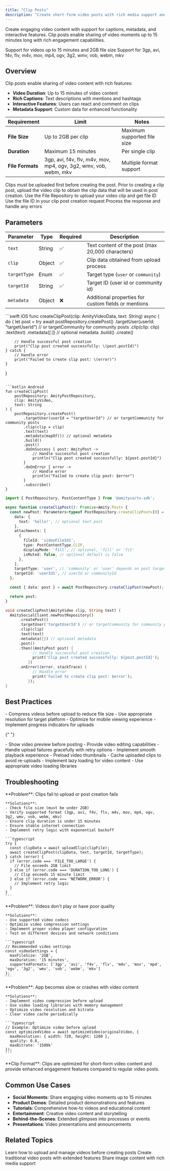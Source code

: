 ```yaml
---
title: "Clip Posts"
description: "Create short-form video posts with rich media support and interactive features"
---
```


Create engaging video content with support for captions, metadata, and interactive features. Clip posts enable sharing of video moments up to 15 minutes long with rich engagement capabilities.

<CardGroup cols={2}>
  <Card title="Video Content" icon="video">
    Support for videos up to 15 minutes and 2GB file size
  </Card>
  <Card title="Multiple Formats" icon="file-video">
    Support for 3gp, avi, f4v, flv, m4v, mov, mp4, ogv, 3g2, wmv, vob, webm, mkv
  </Card>
</CardGroup>

## Overview

Clip posts enable sharing of video content with rich features:

- **Video Duration**: Up to 15 minutes of video content
- **Rich Captions**: Text descriptions with mentions and hashtags
- **Interactive Features**: Users can react and comment on clips
- **Metadata Support**: Custom data for enhanced functionality

| Requirement      | Limit                                                            | Notes                       |
| ---------------- | ---------------------------------------------------------------- | --------------------------- |
| **File Size**    | Up to 2GB per clip                                               | Maximum supported file size |
| **Duration**     | Maximum 15 minutes                                               | Per single clip             |
| **File Formats** | 3gp, avi, f4v, flv, m4v, mov, mp4, ogv, 3g2, wmv, vob, webm, mkv | Multiple format support     |

<Warning>
  Clips must be uploaded first before creating the post. Prior to creating a
  clip post, upload the video clip to obtain the clip data that will be used in
  post creation.
</Warning>

<Steps>
  <Step title="Upload Clip">
    Use the File Repository to upload your video clip and get file ID
  </Step>
  <Step title="Create Post">
    Use the file ID in your clip post creation request
  </Step>
  <Step title="Handle Response">
    Process the response and handle any errors
  </Step>
</Steps>

## Parameters

| Parameter    | Type   | Required | Description                                         |
| ------------ | ------ | -------- | --------------------------------------------------- |
| `text`       | String | ✅       | Text content of the post (max 20,000 characters)    |
| `clip`       | Object | ✅       | Clip data obtained from upload process              |
| `targetType` | Enum   | ✅       | Target type (`user` or `community`)                 |
| `targetId`   | String | ✅       | Target ID (user id or community id)                 |
| `metadata`   | Object | ❌       | Additional properties for custom fields or mentions |

<CodeGroup>
```swift iOS
func createClipPost(clip: AmityVideoData, text: String) async {
    do {
        let post = try await postRepository.createPost()
            .targetUser(userId: "targetUserId") // or targetCommunity for community posts
            .clip(clip: clip)
            .text(text)
            .metadata([:]) // optional metadata
            .build()
            .create()
        
        // Handle successful post creation
        print("Clip post created successfully: \(post.postId)")
    } catch {
        // Handle error
        print("Failed to create clip post: \(error)")
    }
}
```

```kotlin Android
fun createClipPost(
    postRepository: AmityPostRepository,
    clip: AmityVideo,
    text: String
) {
    postRepository.createPost()
        .targetUser(userId = "targetUserId") // or targetCommunity for community posts
        .clip(clip = clip)
        .text(text)
        .metadata(mapOf()) // optional metadata
        .build()
        .post()
        .doOnSuccess { post: AmityPost ->
            // Handle successful post creation
            println("Clip post created successfully: ${post.postId}")
        }
        .doOnError { error ->
            // Handle error
            println("Failed to create clip post: $error")
        }
        .subscribe()
}
```

```typescript TypeScript
import { PostRepository, PostContentType } from '@amityco/ts-sdk';

async function createClipPost(): Promise<Amity.Post> {
  const newPost: Parameters<typeof PostRepository.createClipPost>[0] = {
    data: {
      text: 'hello!', // optional text post
    },
    attachments: [
      {
        fileId: 'videoFileId1',
        type: PostContentType.CLIP,
        displayMode: 'fill', // optional, 'fill' or 'fit'
        isMuted: false, // optional default is false
      },
    ],
    targetType: 'user', // 'community' or 'user' depends on post target
    targetId: 'userId1', // userId or communityId
  };

  const { data: post } = await PostRepository.createClipPost(newPost);

  return post;
}
```

```dart Flutter
void createClipPost(AmityVideo clip, String text) {
  AmitySocialClient.newPostRepository()
      .createPost()
      .targetUser('targetUserId') // or targetCommunity for community posts
      .clip(clip)
      .text(text)
      .metadata({}) // optional metadata
      .post()
      .then((AmityPost post) {
            // Handle successful post creation
            print('Clip post created successfully: ${post.postId}');
          })
      .onError((error, stackTrace) {
            // Handle error
            print('Failed to create clip post: $error');
          });
}
```

</CodeGroup>

## Best Practices

<AccordionGroup>
  <Accordion title="Video Optimization">
    - Compress videos before upload to reduce file size - Use appropriate
    resolution for target platform - Optimize for mobile viewing experience -
    Implement progress indicators for uploads
  </Accordion>

{" "}

<Accordion title="User Experience">
  - Show video preview before posting - Provide video editing capabilities -
  Handle upload failures gracefully with retry options - Implement smooth
  playback experience
</Accordion>

  <Accordion title="Performance">
    - Preload video thumbnails - Cache uploaded clips to avoid re-uploads -
    Implement lazy loading for video content - Use appropriate video loading
    libraries
  </Accordion>
</AccordionGroup>

## Troubleshooting

<AccordionGroup>
  <Accordion title="Video Upload Failures" icon="upload">
    **Problem**: Clips fail to upload or post creation fails
    
    **Solutions**:
    - Check file size (must be under 2GB)
    - Verify supported format (3gp, avi, f4v, flv, m4v, mov, mp4, ogv, 3g2, wmv, vob, webm, mkv)
    - Ensure clip duration is under 15 minutes
    - Ensure stable internet connection
    - Implement retry logic with exponential backoff
    
    ```typescript
    try {
      const clipData = await uploadClip(clipFile);
      await createClipPost(clipData, text, targetId, targetType);
    } catch (error) {
      if (error.code === 'FILE_TOO_LARGE') {
        // File exceeds 2GB limit
      } else if (error.code === 'DURATION_TOO_LONG') {
        // Clip exceeds 15 minute limit
      } else if (error.code === 'NETWORK_ERROR') {
        // Implement retry logic
      }
    }
    ```
  </Accordion>
  
  <Accordion title="Playback Issues" icon="play">
    **Problem**: Videos don't play or have poor quality
    
    **Solutions**:
    - Use supported video codecs
    - Optimize video compression settings
    - Implement proper video player configuration
    - Test on different devices and network conditions
    
    ```typescript
    // Recommended video settings
    const videoSettings = {
      maxFileSize: '2GB',
      maxDuration: '15 minutes',
      supportedFormats: ['3gp', 'avi', 'f4v', 'flv', 'm4v', 'mov', 'mp4', 'ogv', '3g2', 'wmv', 'vob', 'webm', 'mkv']
    };
    ```
  </Accordion>
  
  <Accordion title="Performance Issues" icon="gauge">
    **Problem**: App becomes slow or crashes with video content
    
    **Solutions**:
    - Implement video compression before upload
    - Use video loading libraries with memory management
    - Optimize video resolution and bitrate
    - Clear video cache periodically
    
    ```typescript
    // Example: Optimize video before upload
    const optimizedVideo = await optimizeVideo(originalVideo, {
      maxResolution: { width: 720, height: 1280 },
      quality: 0.8,
      maxBitrate: '1500k'
    });
    ```
  </Accordion>
</AccordionGroup>

<Info>
  **Clip Format**: Clips are optimized for short-form video content and provide
  enhanced engagement features compared to regular video posts.
</Info>

## Common Use Cases

- **Social Moments**: Share engaging video moments up to 15 minutes
- **Product Demos**: Detailed product demonstrations and features
- **Tutorials**: Comprehensive how-to videos and educational content
- **Entertainment**: Creative video content and storytelling
- **Behind-the-Scenes**: Extended glimpses into processes or events
- **Presentations**: Video presentations and announcements

## Related Topics

<CardGroup cols={3}>
  <Card
    title="Video Upload"
    href="/social-plus-sdk/core-concepts/content-handling/files-images-and-videos/video-handling"
    icon="upload"
  >
    Learn how to upload and manage videos before creating posts
  </Card>
  <Card title="Video Posts" href="./video-post" icon="video">
    Create traditional video posts with extended features
  </Card>
  <Card title="Image Posts" href="./image-post" icon="image">
    Share image content with rich media support
  </Card>
</CardGroup>
